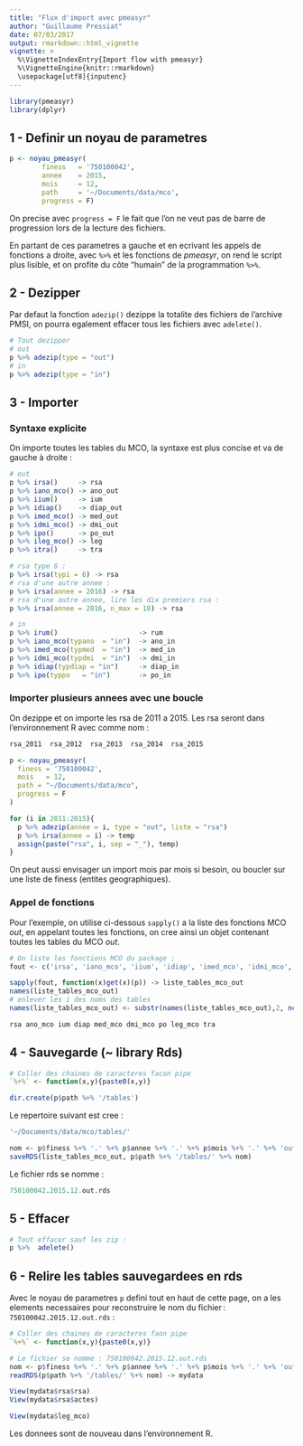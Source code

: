 ```yaml
---
title: "Flux d'import avec pmeasyr"
author: "Guillaume Pressiat"
date: 07/03/2017
output: rmarkdown::html_vignette
vignette: >
  %\VignetteIndexEntry{Import flow with pmeasyr}
  %\VignetteEngine{knitr::rmarkdown}
  \usepackage[utf8]{inputenc}
---
```


```r
library(pmeasyr)
library(dplyr)
```

## 1 - Definir un noyau de parametres


```r
p <- noyau_pmeasyr(
        finess   = '750100042',
        annee    = 2015,
        mois     = 12,
        path     = '~/Documents/data/mco',
        progress = F)
```

On precise avec `progress = F` le fait que l'on ne veut pas de barre de progression lors de la lecture des fichiers.

En partant de ces parametres a gauche et en ecrivant les appels de fonctions a droite, avec `%>%` et les fonctions de *pmeasyr*, on rend le script plus lisible, et on profite du côte "humain" de la programmation `%>%`.

## 2 - Dezipper

Par defaut la fonction `adezip()` dezippe la totalite des fichiers de l'archive PMSI, on pourra egalement effacer tous les fichiers avec `adelete()`.

```r
# Tout dezipper
# out
p %>% adezip(type = "out")
# in
p %>% adezip(type = "in")
```


## 3 - Importer

### Syntaxe explicite

On importe toutes les tables du MCO, la syntaxe est plus concise et va de gauche à droite : 

```r

# out
p %>% irsa()     -> rsa
p %>% iano_mco() -> ano_out
p %>% iium()     -> ium
p %>% idiap()    -> diap_out
p %>% imed_mco() -> med_out
p %>% idmi_mco() -> dmi_out
p %>% ipo()      -> po_out
p %>% ileg_mco() -> leg
p %>% itra()     -> tra

# rsa type 6 : 
p %>% irsa(typi = 6) -> rsa
# rsa d'une autre annee :
p %>% irsa(annee = 2016) -> rsa
# rsa d'une autre annee, lire les dix premiers rsa :
p %>% irsa(annee = 2016, n_max = 10) -> rsa

# in
p %>% irum()                    -> rum
p %>% iano_mco(typano  = "in")  -> ano_in
p %>% imed_mco(typmed  = "in")  -> med_in
p %>% idmi_mco(typdmi  = "in")  -> dmi_in
p %>% idiap(typdiap = "in")     -> diap_in
p %>% ipo(typpo   = "in")       -> po_in
```



### Importer plusieurs annees avec une boucle

On dezippe et on importe les rsa de 2011 a 2015.
Les rsa seront dans l'environnement R avec comme nom : 

```r
rsa_2011  rsa_2012  rsa_2013  rsa_2014  rsa_2015
```

```r
p <- noyau_pmeasyr(
  finess = '750100042',
  mois   = 12,
  path = "~/Documents/data/mco",
  progress = F
)

for (i in 2011:2015){
  p %>% adezip(annee = i, type = "out", liste = "rsa")
  p %>% irsa(annee = i) -> temp
  assign(paste("rsa", i, sep = "_"), temp)
}

```

On peut aussi envisager un import mois par mois si besoin, ou boucler sur une liste de finess (entites geographiques).


### Appel de fonctions


Pour l'exemple, on utilise ci-dessous `sapply()` a la liste des fonctions MCO *out*, en appelant toutes les fonctions, on cree ainsi un objet contenant toutes les tables du MCO *out*. 

```r
# On liste les fonctions MCO du package :
fout <- c('irsa', 'iano_mco', 'iium', 'idiap', 'imed_mco', 'idmi_mco', 'ipo', 'ileg_mco', 'itra')

sapply(fout, function(x)get(x)(p)) -> liste_tables_mco_out
names(liste_tables_mco_out)
# enlever les i des noms des tables
names(liste_tables_mco_out) <- substr(names(liste_tables_mco_out),2, nchar(names(liste_tables_mco_out)))
```


```r
rsa ano_mco ium diap med_mco dmi_mco po leg_mco tra
```

## 4 - Sauvegarde (~ library Rds)

```r
# Coller des chaines de caracteres facon pipe
`%+%` <- function(x,y){paste0(x,y)}

dir.create(p$path %+% '/tables')
```


Le repertoire suivant est cree : 

```r
'~/Documents/data/mco/tables/'
```

```r
nom <- p$finess %+% '.' %+% p$annee %+% '.' %+% p$mois %+% '.' %+% 'out' %+% '.' %+% 'rds'
saveRDS(liste_tables_mco_out, p$path %+% '/tables/' %+% nom)
```

Le fichier rds se nomme : 

```r
750100042.2015.12.out.rds
```

## 5 - Effacer


```r
# Tout effacer sauf les zip : 
p %>%  adelete()
```

## 6 - Relire les tables sauvegardees en rds 


Avec le noyau de parametres `p` defini tout en haut de cette page, on a les elements necessaires pour reconstruire le nom du fichier&thinsp;: `750100042.2015.12.out.rds` : 

```r
# Coller des chaines de caracteres faon pipe
`%+%` <- function(x,y){paste0(x,y)}

# Le fichier se nomme : 750100042.2015.12.out.rds
nom <- p$finess %+% '.' %+% p$annee %+% '.' %+% p$mois %+% '.' %+% 'out' %+% '.' %+% 'rds'
readRDS(p$path %+% '/tables/' %+% nom) -> mydata

View(mydata$rsa$rsa)
View(mydata$rsa$actes)

View(mydata$leg_mco)
```

Les donnees sont de nouveau dans l'environnement R.
